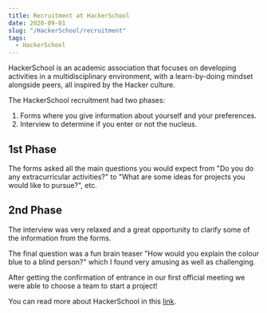 ```yaml
---
title: Recruitment at HackerSchool
date: 2020-09-01
slug: "/HackerSchool/recruitment"
tags:
  - HackerSchool
---
```

HackerSchool is an academic association that focuses on developing activities in a multidisciplinary environment, with a learn-by-doing mindset alongside peers, all inspired by the Hacker culture.

The HackerSchool recruitment had two phases:
  1. Forms where you give information about yourself and your preferences.
  2. Interview to determine if you enter or not the nucleus.

## 1st Phase

The forms asked all the main questions you would expect from "Do you do any extracurricular activities?" to "What are some ideas for projects you would like to pursue?", etc.

## 2nd Phase

The interview was very relaxed and a great opportunity to clarify some of the information from the forms.

The final question was a fun brain teaser "How would you explain the colour blue to a blind person?" which I found very amusing as well as challenging.

After getting the confirmation of entrance in our first official meeting we were able to choose a team to start a project!

You can read more about HackerSchool in this [link](http://hackerschool.tecnico.ulisboa.pt).
